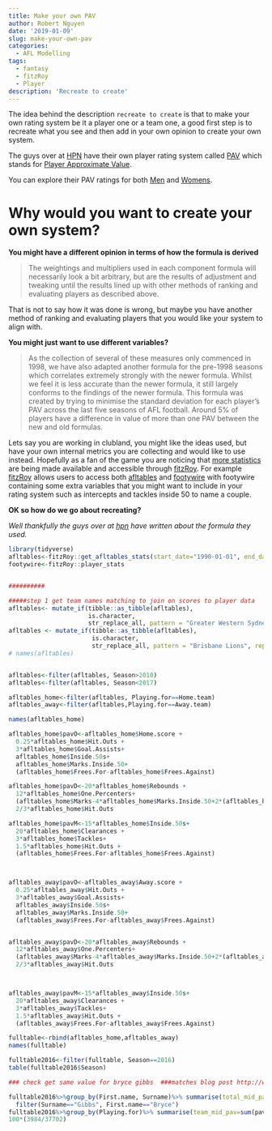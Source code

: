 ```yaml
---
title: Make your own PAV
author: Robert Nguyen
date: '2019-01-09'
slug: make-your-own-pav
categories:
  - AFL Modelling
tags:
  - fantasy
  - fitzRoy
  - Player
description: 'Recreate to create'
---
```


The idea behind the description `recreate to create` is that to make your own rating system be it a player one or a team one, a good first step is to recreate what you see and then add in your own opinion to create your own system. 

The guys over at [HPN](https://twitter.com/hpnfooty?lang=en) have their own player rating system called [PAV](http://www.hpnfooty.com/?p=21810) which stands for [Player Approximate Value](https://thewest.com.au/sport/afl/ranking-a-players-real-worth---the-pav-system-bringing-advanced-analytics-to-the-afl-ng-b88586863z). 

You can explore their PAV ratings for both [Men](http://www.hpnfooty.com/?page_id=22854) and [Womens](http://www.hpnfooty.com/?page_id=25742). 

# Why would you want to create your own system?

**You might have a different opinion in terms of how the formula is derived** 

>The weightings and multipliers used in each component formula will necessarily look a bit arbitrary, but are the results of adjustment and tweaking until the results lined up with other methods of ranking and evaluating players as described above.

That is not to say how it was done is wrong, but maybe you have another method of ranking and evaluating players that you would like your system to align with. 

**You might just want to use different variables?**

> As the collection of several of these measures only commenced in 1998, we have also adapted another formula for the pre-1998 seasons which correlates extremely strongly with the newer formula. Whilst we feel it is less accurate than the newer formula, it still largely conforms to the findings of the newer formula. This formula was created by trying to minimise the standard deviation for each player’s PAV across the last five seasons of AFL football. Around 5% of players have a difference in value of more than one PAV between the new and old formulas.

Lets say you are working in clubland, you might like the ideas used, but have your own internal metrics you are collecting and would like to use instead. Hopefully as a fan of the game you are noticing that [more statistics](https://www.footywire.com/afl/footy/ft_match_statistics?mid=9720&advv=Y) are being made available and accessible through [fitzRoy](https://github.com/jimmyday12/fitzRoy). For example [fitzRoy](https://github.com/jimmyday12/fitzRoy) allows users to access both [afltables](https://afltables.com/afl/afl_index.html) and [footywire](https://www.footywire.com/afl/footy/ft_match_statistics?mid=9720&advv=Y) with footywire containing some extra variables that you might want to include in your rating system such as intercepts and tackles inside 50 to name a couple.


**OK so how do we go about recreating?**

*Well thankfully the guys over at [hpn](https://twitter.com/hpnfooty?lang=en) have written about the formula they used.*

```r
library(tidyverse)
afltables<-fitzRoy::get_afltables_stats(start_date="1990-01-01", end_date="2018-10-10")
footywire<-fitzRoy::player_stats


##########

#####step 1 get team names matching to join on scores to player data
afltables<- mutate_if(tibble::as_tibble(afltables),
                      is.character,
                      str_replace_all, pattern = "Greater Western Sydney", replacement = "GWS")
afltables <- mutate_if(tibble::as_tibble(afltables),
                       is.character,
                       str_replace_all, pattern = "Brisbane Lions", replacement = "Brisbane")
# names(afltables)


afltables<-filter(afltables, Season>2010)
afltables<-filter(afltables, Season<2017)

afltables_home<-filter(afltables, Playing.for==Home.team)
afltables_away<-filter(afltables,Playing.for==Away.team)

names(afltables_home)

afltables_home$pavO<-afltables_home$Home.score +
  0.25*afltables_home$Hit.Outs +
  3*afltables_home$Goal.Assists+
  afltables_home$Inside.50s+
  afltables_home$Marks.Inside.50+
  (afltables_home$Frees.For-afltables_home$Frees.Against)

afltables_home$pavD<-20*afltables_home$Rebounds +
  12*afltables_home$One.Percenters+
  (afltables_home$Marks-4*afltables_home$Marks.Inside.50+2*(afltables_home$Frees.For-afltables_home$Frees.Against))-
  2/3*afltables_home$Hit.Outs

afltables_home$pavM<-15*afltables_home$Inside.50s+
  20*afltables_home$Clearances +
  3*afltables_home$Tackles+
  1.5*afltables_home$Hit.Outs +
  (afltables_home$Frees.For-afltables_home$Frees.Against)



afltables_away$pavO<-afltables_away$Away.score +
  0.25*afltables_away$Hit.Outs +
  3*afltables_away$Goal.Assists+
  afltables_away$Inside.50s+
  afltables_away$Marks.Inside.50+
  (afltables_away$Frees.For-afltables_away$Frees.Against)


afltables_away$pavD<-20*afltables_away$Rebounds +
  12*afltables_away$One.Percenters+
  (afltables_away$Marks-4*afltables_away$Marks.Inside.50+2*(afltables_away$Frees.For-afltables_away$Frees.Against))-
  2/3*afltables_away$Hit.Outs



afltables_away$pavM<-15*afltables_away$Inside.50s+
  20*afltables_away$Clearances +
  3*afltables_away$Tackles+
  1.5*afltables_away$Hit.Outs +
  (afltables_away$Frees.For-afltables_away$Frees.Against)

fulltable<-rbind(afltables_home,afltables_away)
names(fulltable)

fulltable2016<-filter(fulltable, Season==2016)
table(fulltable2016$Season)

### check get same value for bryce gibbs  ###matches blog post http://www.hpnfooty.com/?p=21810

fulltable2016%>%group_by(First.name, Surname)%>% summarise(total_mid_pav=sum(pavM))%>%
  filter(Surname=="Gibbs", First.name=="Bryce")
fulltable2016%>%group_by(Playing.for)%>% summarise(team_mid_pav=sum(pavM))
100*(3984/37702)



```
